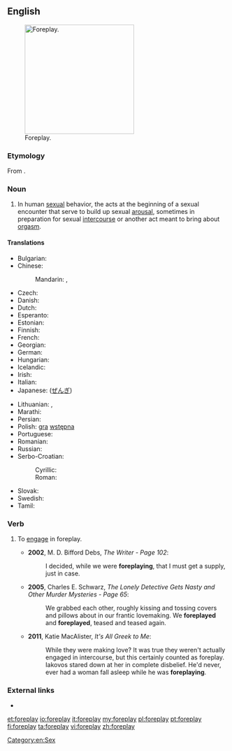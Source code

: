 ==English==
[[File:Nipping the Nape.png|thumb|250px|upright|Foreplay.]]

===Etymology===
From {{prefix|fore|play|lang=en}}.

===Noun===
{{en-noun|-}}

# In human [[sexual]] behavior, the acts at the beginning of a sexual encounter that serve to build up sexual [[arousal]], sometimes in preparation for sexual [[intercourse]] or another act meant to bring about [[orgasm]].

====Translations====
{{trans-top|foreplay}}
* Bulgarian: {{t|bg|любовна игра|f|sc=Cyrl}}
* Chinese:
*: Mandarin: {{t|cmn|前戲|sc=Hani}}, {{t|cmn|前戏|tr=qiánxì|sc=Hani}}
* Czech: {{t-|cs|předehra|f}}
* Danish: {{t-|da|forspil}}
* Dutch: {{t+|nl|voorspel}}
* Esperanto: {{t-|eo|antaŭludo}}
* Estonian: {{t-|et|eelmäng}}
* Finnish: {{t-|fi|esileikki}}
* French: {{t+|fr|préliminaires|m-p}}
* Georgian: {{t-|ka|პრელუდია|tr=preludia|sc=Geor}}
* German: {{t+|de|Vorspiel|n}}
* Hungarian: {{t+|hu|előjáték}}
* Icelandic: {{t+|is|forleikur|m}}
* Irish: {{t-|ga|réamhshúgradh|m}}
* Italian: {{t-|it|preliminari}}
* Japanese: {{t-|ja|前戯|tr=zengi}} ([[ぜんぎ]])
{{trans-mid}}
* Lithuanian: {{t-|lt|meilės žaismas|m}},  {{t-|lt|erotinės glamonės|f-p}}
* Marathi: {{t-|mr|प्रणय|sc=Deva}}
* Persian: {{t+|fa|عشق‌بازی|tr=eshqbazi}}
* Polish: [[gra]] [[wstępna]] {{f}}
* Portuguese: {{t-|pt|preliminares|f-p}}
* Romanian: {{t-|ro|preludiu|n}}
* Russian: {{t+|ru|прелюдия|f|tr=preljúdija}}
* Serbo-Croatian:
*: Cyrillic: {{t-|sh|предигра|f|alt=пре̏дигра|sc=Cyrl}}
*: Roman: {{t-|sh|predigra|f|alt=prȅdigra}}
* Slovak: {{t-|sk|predohra|f}}
* Swedish: {{t-|sv|förspel}}
* Tamil: {{t-|ta|பாலுணர்வூட்டல்}}
{{trans-bottom}}

===Verb===
{{en-verb}}

# {{context|intranstive|lang=en}} To [[engage]] in foreplay.
#*'''2002''', M. D. Bifford Debs, ''The Writer - Page 102'':
#*: I decided, while we were '''foreplaying''', that I must get a supply, just in case.
#*'''2005''', Charles E. Schwarz, ''The Lonely Detective Gets Nasty and Other Murder Mysteries - Page 65'':
#*: We grabbed each other, roughly kissing and tossing covers and pillows about in our frantic lovemaking. We '''foreplayed''' and '''foreplayed''', teased and teased again.
#*'''2011''', Katie MacAlister, ''It's All Greek to Me'':
#*: While they were making love? It was true they weren't actually engaged in intercourse, but this certainly counted as foreplay. Iakovos stared down at her in complete disbelief. He'd never, ever had a woman fall asleep while he was '''foreplaying'''.

===External links===
* {{pedia}}

[[Category:en:Sex]]

[[et:foreplay]]
[[io:foreplay]]
[[it:foreplay]]
[[my:foreplay]]
[[pl:foreplay]]
[[pt:foreplay]]
[[fi:foreplay]]
[[ta:foreplay]]
[[vi:foreplay]]
[[zh:foreplay]]